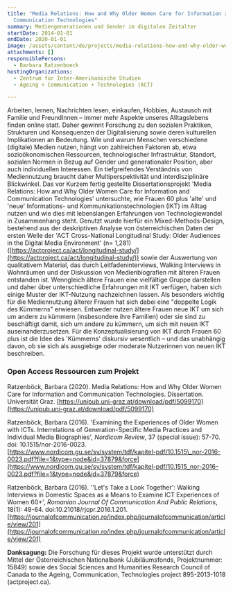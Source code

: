 ```yaml
---
title: "Media Relations: How and Why Older Women Care for Information and
  Communication Technologies"
summary: Mediengenerationen und Gender im digitalen Zeitalter
startDate: 2014-01-01
endDate: 2020-01-01
image: /assets/content/de/projects/media-relations-how-and-why-older-women-care-information-and-communication-technologies/wordcloud_media_generations_ict_0.png
attachments: []
responsiblePersons:
  - Barbara Ratzenboeck
hostingOrganizations:
  - Zentrum für Inter-Amerikanische Studien
  - Ageing + Communication + Technologies (ACT)

---
```

Arbeiten, lernen, Nachrichten lesen, einkaufen, Hobbies, Austausch mit Familie und FreundInnen – immer mehr Aspekte unseres Alltagslebens finden online statt. Daher gewinnt Forschung zu den sozialen Praktiken, Strukturen und Konsequenzen der Digitalisierung sowie deren kulturellen Implikationen an Bedeutung. Wie und warum Menschen verschiedene (digitale) Medien nutzen, hängt von zahlreichen Faktoren ab, etwa sozioökonomischen Ressourcen, technologischer Infrastruktur, Standort, sozialen Normen in Bezug auf Gender und generationaler Position, aber auch individuellen Interessen. Ein tiefgreifendes Verständnis von Mediennutzung braucht daher Multiperspektivität und interdisziplinäre Blickwinkel. Das vor Kurzem fertig gestellte Dissertationsprojekt 'Media Relations: How and Why Older Women Care for Information and Communication Technologies' untersuchte, wie Frauen 60 plus 'alte' und 'neue' Informations- und Kommunikationstechnologien (IKT) im Alltag nutzen und wie dies mit lebenslangen Erfahrungen von Technologiewandel in Zusammenhang steht. Genutzt wurde hierfür ein Mixed-Methods-Design, bestehend aus der deskriptiven Analyse von österreichischen Daten der ersten Welle der 'ACT Cross-National Longitudinal Study: Older Audiences in the Digital Media Environment' (n= 1,281) ([https://actproject.ca/act/longitudinal-study/](https://actproject.ca/act/longitudinal-study/)) sowie der Auswertung von qualitativem Material, das durch Leitfadeninterviews, Walking Interviews in Wohnräumen und der Diskussion von Medienbiografien mit älteren Frauen entstanden ist. Wenngleich ältere Frauen eine vielfältige Gruppe darstellen und daher über unterschiedliche Erfahrungen mit IKT verfügen, haben sich einige Muster der IKT-Nutzung nachzeichnen lassen. Als besonders wichtig für die Mediennutzung älterer Frauen hat sich dabei eine "doppelte Logik des Kümmerns" erwiesen. Entweder nutzen ältere Frauen neue IKT um sich um andere zu kümmern (insbesondere ihre Familien) oder sie sind zu beschäftigt damit, sich um andere zu kümmern, um sich mit neuen IKT auseinanderzusetzen. Für die Konzeptualisierung von IKT durch Frauen 60 plus ist die Idee des 'Kümmerns' diskursiv wesentlich – und das unabhängig davon, ob sie sich als ausgiebige oder moderate Nutzerinnen von neuen IKT beschreiben.

### **Open Access Ressourcen zum Projekt**

Ratzenböck, Barbara (2020). Media Relations: How and Why Older Women Care for Information and Communication Technologies. Dissertation. Universität Graz. [https://unipub.uni-graz.at/download/pdf/5099170](https://unipub.uni-graz.at/download/pdf/5099170)

Ratzenböck, Barbara (2016). 'Examining the Experiences of Older Women with ICTs. Interrelations of Generation-Specific Media Practices and Individual Media Biographies', _Nordicom Review_, 37 (special issue): 57-70. doi: 10.1515/nor-2016-0023. [https://www.nordicom.gu.se/sv/system/tdf/kapitel-pdf/10.1515\_nor-2016-0023.pdf?file=1&type=node&id=37879&force](https://www.nordicom.gu.se/sv/system/tdf/kapitel-pdf/10.1515_nor-2016-0023.pdf?file=1&type=node&id=37879&force)

Ratzenböck, Barbara (2016). ''Let's Take a Look Together': Walking Interviews in Domestic Spaces as a Means to Examine ICT Experiences of Women 60+', _Romanian Journal Of Communication And Public Relations_, 18(1): 49-64. doi:10.21018/rjcpr.2016.1.201. [https://journalofcommunication.ro/index.php/journalofcommunication/article/view/201](https://journalofcommunication.ro/index.php/journalofcommunication/article/view/201)

**Danksagung:** Die Forschung für dieses Projekt wurde unterstützt durch Mittel der Österreichischen Nationalbank (Jubiläumsfonds, Projektnummer: 15849) sowie des Social Sciences and Humanities Research Council of Canada to the Ageing, Communication, Technologies project 895-2013-1018 (actproject.ca).
